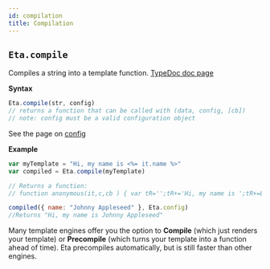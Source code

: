 ```yaml
---
id: compilation
title: Compilation
---
```



## `Eta.compile`

Compiles a string into a template function.
[TypeDoc doc page](https://eta-dev.github.io/eta/modules/_compile_.html#compile)

**Syntax**

```js
Eta.compile(str, config)
// returns a function that can be called with (data, config, [cb])
// note: config must be a valid configuration object
```

See the page on [config](./configuration)

**Example**

```js
var myTemplate = "Hi, my name is <%= it.name %>"
var compiled = Eta.compile(myTemplate)

// Returns a function:
// function anonymous(it,c,cb ) { var tR='';tR+='Hi, my name is ';tR+=E.e(it.name);if(cb){cb(null,tR)} return tR }

compiled({ name: "Johnny Appleseed" }, Eta.config)
//Returns "Hi, my name is Johnny Appleseed"
```

<Hint type="note">
    
Many template engines offer you the option to <b>Compile</b> (which just renders your template) or <b>Precompile</b> (which turns your template into a function ahead of time). Eta precompiles automatically, but is still faster than other engines.


</Hint>

